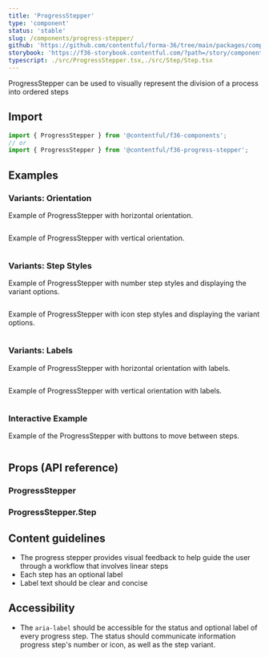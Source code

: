 ```yaml
---
title: 'ProgressStepper'
type: 'component'
status: 'stable'
slug: /components/progress-stepper/
github: 'https://github.com/contentful/forma-36/tree/main/packages/components/progress-stepper'
storybook: 'https://f36-storybook.contentful.com/?path=/story/components-progress-stepper--default'
typescript: ./src/ProgressStepper.tsx,./src/Step/Step.tsx
---
```


ProgressStepper can be used to visually represent the division of a process into ordered steps

## Import

```jsx static=true
import { ProgressStepper } from '@contentful/f36-components';
// or
import { ProgressStepper } from '@contentful/f36-progress-stepper';
```

## Examples

### Variants: Orientation

Example of ProgressStepper with horizontal orientation.

```jsx file=./examples/ProgressStepperHorizontalExample.tsx

```

Example of ProgressStepper with vertical orientation.

```jsx file=./examples/ProgressStepperVerticalExample.tsx

```

### Variants: Step Styles

Example of ProgressStepper with number step styles and displaying the variant options.

```jsx file=./examples/ProgressStepperNumberExample.tsx

```

Example of ProgressStepper with icon step styles and displaying the variant options.

```jsx file=./examples/ProgressStepperIconExample.tsx

```

### Variants: Labels

Example of ProgressStepper with horizontal orientation with labels.

```jsx file=./examples/ProgressStepperHorizontalLabelExample.tsx

```

Example of ProgressStepper with vertical orientation with labels.

```jsx file=./examples/ProgressStepperVerticalLabelExample.tsx

```

### Interactive Example

Example of the ProgressStepper with buttons to move between steps.

```jsx file=./examples/ProgressStepperInteractiveExample.tsx

```

## Props (API reference)

### ProgressStepper

<PropsTable of="ProgressStepper" />

### ProgressStepper.Step

<PropsTable of="Step" />

## Content guidelines

- The progress stepper provides visual feedback to help guide the user through a workflow that involves linear steps
- Each step has an optional label
- Label text should be clear and concise

## Accessibility

- The `aria-label` should be accessible for the status and optional label of every progress step. The status should communicate information progress step's number or icon, as well as the step variant.
